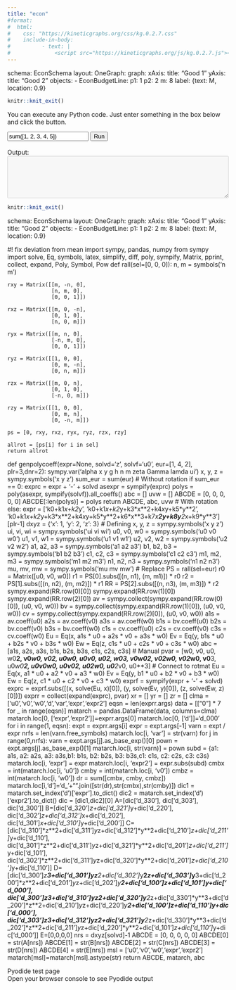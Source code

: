 ```yaml
---
title: "econ"
#format: 
#  html:
#    css: "https://kineticgraphs.org/css/kg.0.2.7.css"
#    include-in-body:
#          - text: |
#              <script src="https://kineticgraphs.org/js/kg.0.2.7.js"></script>
---
```

<head>
      <link rel="stylesheet" href="https://kineticgraphs.org/css/kg.0.2.7.css">
      <script src="https://kineticgraphs.org/js/kg.0.2.7.js"></script>
</head>

<body>
<div class="kg-container">
schema: EconSchema
  layout:
    OneGraph:
      graph:
        xAxis: 
          title: "Good 1"
        yAxis: 
          title: "Good 2"
        objects: 
        - EconBudgetLine:
            p1: 1
            p2: 2
            m: 8
            label: {text: M, location: 0.9}
</div>
</body>


```r
knitr::knit_exit()
```

<head>
  <script src="https://cdn.jsdelivr.net/pyodide/v0.24.1/full/pyodide.js"></script>
</head>

<body>
  <p>
    You can execute any Python code. Just enter something in the box below and
    click the button.
  </p>
  <input id="code" value="sum([1, 2, 3, 4, 5])" />
  <button onclick="evaluatePython()">Run</button>
  <br />
  <br />
  <div>Output:</div>
  <textarea id="output" style="width: 100%;" rows="6" disabled></textarea>

  <script>
    const output = document.getElementById("output");
    const code = document.getElementById("code");

    function addToOutput(s) {
      output.value += ">>>" + code.value + "\n" + s + "\n";
    }

    output.value = "Initializing...\n";
    // init Pyodide
    async function main() {
      let pyodide = await loadPyodide();
      output.value += "Ready!\n";
      return pyodide;
    }
    let pyodideReadyPromise = main();

    async function evaluatePython() {
      let pyodide = await pyodideReadyPromise;
      try {
        let output = pyodide.runPython(code.value);
        addToOutput(output);
      } catch (err) {
        addToOutput(err);
      }
    }
  </script>
</body>









```r
knitr::knit_exit()
```



::: {.kg-container}
schema: EconSchema
layout:
  OneGraph:
    graph:
      xAxis: 
        title: "Good 1"
      yAxis: 
        title: "Good 2"
      objects: 
      - EconBudgetLine:
          p1: 1
          p2: 2
          m: 8
          label: {text: M, location: 0.9}
:::

#! fix deviation from mean
import sympy, pandas, numpy
from sympy import solve, Eq, symbols, latex, simplify, diff, poly, sympify, Matrix, pprint, collect, expand, Poly, Symbol, Pow
def rall(sel=[0, 0, 0]):
    n, m = symbols('n m')
    
    rxy = Matrix([[m, -n, 0], 
                  [n, m, 0],
                  [0, 0, 1]])
    
    rxz = Matrix([[m, 0, -n], 
                  [0, 1, 0],
                  [n, 0, m]])
    
    ryx = Matrix([[m, n, 0], 
                  [-n, m, 0],
                  [0, 0, 1]])
    
    ryz = Matrix([[1, 0, 0], 
                  [0, m, -n],
                  [0, n, m]])
    
    rzx = Matrix([[m, 0, n], 
                  [0, 1, 0],
                  [-n, 0, m]])
    
    rzy = Matrix([[1, 0, 0], 
                  [0, m, n],
                  [0, -n, m]])
    
    ps = [0, rxy, rxz, ryx, ryz, rzx, rzy]
    
    allrot = [ps[i] for i in sel]
    return allrot

def genpolycoeff(expr=None, solvd='z', solvf='u0', eur=[1, 4, 2], plr=3,dnr=2):
    sympy.var('alpha x y g h n m zeta Gamma lamda ui')
    x, y, z = sympy.symbols('x y z')
    sum_eur = sum(eur)
    # Without rotation
    if sum_eur == 0:
        exprc = expr + '-' + solvd
        asexpr = sympify(exprc)
        polys = poly(asexpr, sympify(solvf)).all_coeffs()
        abc = []
        uvw = []
        ABCDE = [0, 0, 0, 0, 0]
        ABCDE[:len(polys)] = polys
        return ABCDE, abc, uvw
    # With rotation
    else:
        expr = ['k0+k1*x+k2*y', 'k0+k1*x+k2*y+k3*x**2+k4*x*y+k5*y**2', 'k0+k1*x+k2*y+k3*x**2+k4*x*y+k5*y**2+k6*x**3+k7*x**2*y+k8*y**2*x+k9*y**3'][plr-1]
        dxyz = {'x': 1, 'y': 2, 'z': 3}
        # Defining
        x,  y,  z  = sympy.symbols('x y z')
        ui, vi, wi = sympy.symbols('ui vi wi')
        u0, v0, w0 = sympy.symbols('u0 v0 w0')
        u1, v1, w1 = sympy.symbols('u1 v1 w1')
        u2, v2, w2 = sympy.symbols('u2 v2 w2')
        a1, a2, a3 = sympy.symbols('a1 a2 a3')
        b1, b2, b3 = sympy.symbols('b1 b2 b3')
        c1, c2, c3 = sympy.symbols('c1 c2 c3')
        m1, m2, m3 = sympy.symbols('m1 m2 m3')
        n1, n2, n3 = sympy.symbols('n1 n2 n3')
        mu, mv, mw = sympy.symbols('mu mv mw')
        # Replace
        PS = rall(sel=eur)
        r0 = Matrix([u0, v0, w0])
        r1 = PS[0].subs([(n, n1), (m, m1)]) * r0
        r2 = PS[1].subs([(n, n2), (m, m2)]) * r1
        RR = PS[2].subs([(n, n3), (m, m3)]) * r2
        sympy.expand(RR.row(0)[0])
        sympy.expand(RR.row(1)[0])
        sympy.expand(RR.row(2)[0])
        av = sympy.collect(sympy.expand(RR.row(0)[0]), (u0, v0, w0))
        bv = sympy.collect(sympy.expand(RR.row(1)[0]), (u0, v0, w0))
        cv = sympy.collect(sympy.expand(RR.row(2)[0]), (u0, v0, w0))
        a1s = av.coeff(u0)
        a2s = av.coeff(v0)
        a3s = av.coeff(w0)
        b1s = bv.coeff(u0)
        b2s = bv.coeff(v0)
        b3s = bv.coeff(w0)
        c1s = cv.coeff(u0)
        c2s = cv.coeff(v0)
        c3s = cv.coeff(w0)
        Eu = Eq(x, a1s * u0 + a2s * v0 + a3s * w0)
        Ev = Eq(y, b1s * u0 + b2s * v0 + b3s * w0)
        Ew = Eq(z, c1s * u0 + c2s * v0 + c3s * w0)
        abc = [a1s, a2s, a3s, b1s, b2s, b3s, c1s, c2s, c3s]
        # Manual
        pvar = [w0, v0, u0, w0**2, v0*w0, v0**2, u0*w0, u0*v0, u0**2, w0**3, v0*w0**2, v0**2*w0, v0**2*w0, v0**3, u0*w0**2, u0*v0*w0, u0*v0**2, u0**2*w0, u0**2*v0, u0**3]
        # Connect to rotmat
        Eu = Eq(x, a1 * u0 + a2 * v0 + a3 * w0)
        Ev = Eq(y, b1 * u0 + b2 * v0 + b3 * w0)
        Ew = Eq(z, c1 * u0 + c2 * v0 + c3 * w0)
        exprf = sympify(expr + '-' + solvd)
        exprc = exprf.subs([(x, solve(Eu, x)[0]), (y, solve(Ev, y)[0]), (z, solve(Ew, z)[0])])
        exprr = collect(expand(exprc), pvar)
        xr = [] 
        yr = []
        zr = []
        clma = ['u0','v0','w0','d','var','expr','expr2']
        eqsn = len(exprr.args)
        data = [["0"] * 7 for _ in range(eqsn)]
        matarch = pandas.DataFrame(data, columns=clma)
        matarch.loc[0, ['expr','expr2']]=exprr.args[0]
        matarch.loc[0, ['d']]='d_000'
        for i in range(1, eqsn):
            expt = exprr.args[i]
            expr = expt.args[-1]
            varn = expt / expr
            nrfs = len(varn.free_symbols)
            matarch.loc[i, 'var'] = str(varn)
            for j in range(0,nrfs):
                varn = expt.args[j].as_base_exp()[0]
                pown = expt.args[j].as_base_exp()[1]
                matarch.loc[i, str(varn)] = pown
            subd = {a1: a1s, a2: a2s, a3: a3s,b1: b1s, b2: b2s, b3: b3s,c1: c1s, c2: c2s, c3: c3s}
            matarch.loc[i, 'expr'] = expr
            matarch.loc[i, 'expr2'] = expr.subs(subd) 
            cmbx = int(matarch.loc[i, 'u0'])
            cmby = int(matarch.loc[i, 'v0'])
            cmbz = int(matarch.loc[i, 'w0'])
            dr = sum([cmbx, cmby, cmbz])
            matarch.loc[i,'d']='d_'+"".join([str(dr),str(cmbx),str(cmby)])
    dic1 = matarch.set_index('d')['expr'].to_dict()
    dic2 = matarch.set_index('d')['expr2'].to_dict()
    dic = [dic1,dic2][0]
    A=[dic['d_330'],
       dic['d_303'],
       dic['d_300']]
    B=[dic['d_320']*z+dic['d_321']*y+dic['d_220'],
       dic['d_302']*z+dic['d_312']*x+dic['d_202'],
       dic['d_301']*x+dic['d_310']*y+dic['d_200']]
    C=[dic['d_310']*z**2+dic['d_311']*y*z+dic['d_312']*y**2+dic['d_210']*z+dic['d_211']*y+dic['d_110'],
       dic['d_301']*z**2+dic['d_311']*y*z+dic['d_321']*y**2+dic['d_201']*z+dic['d_211']*y+dic['d_101'],
       dic['d_302']*z**2+dic['d_311']*y*z+dic['d_320']*y**2+dic['d_201']*z+dic['d_210']*y+dic['d_110']]
    D=[dic['d_300']*z**3+dic['d_301']*y*z**2+dic['d_302']*y**2*z+dic['d_303']*y**3+dic['d_200']*z**2+dic['d_201']*y*z+dic['d_202']*y**2+dic['d_100']*z+dic['d_101']*y+dic['d_000'],
       dic['d_300']*z**3+dic['d_310']*y*z**2+dic['d_320']*y**2*z+dic['d_330']*y**3+dic['d_200']*z**2+dic['d_210']*y*z+dic['d_220']*y**2+dic['d_100']*z+dic['d_110']*y+dic['d_000'],
       dic['d_303']*z**3+dic['d_312']*y*z**2+dic['d_321']*y**2*z+dic['d_330']*y**3+dic['d_202']*z**2+dic['d_211']*y*z+dic['d_220']*y**2+dic['d_101']*z+dic['d_110']*y+dic['d_000']]
    E=[0,0,0,0]
    nrs = dxyz[solvd]-1
    ABCDE = [0, 0, 0, 0, 0]
    ABCDE[0] = str(A[nrs])
    ABCDE[1] = str(B[nrs])
    ABCDE[2] = str(C[nrs])
    ABCDE[3] = str(D[nrs])
    ABCDE[4] = str(E[nrs])
    msl = ['u0','v0','w0','expr','expr2']
    matarch[msl]=matarch[msl].astype(str)
    return ABCDE, matarch, abc


<head>
      <script src="https://cdn.jsdelivr.net/pyodide/v0.24.1/full/pyodide.js"></script>
</head>
<body>
    Pyodide test page <br>
    Open your browser console to see Pyodide output
    <script type="text/javascript">
      async function main(){
        let pyodide = await loadPyodide();
        console.log(pyodide.runPython(`
            import sys
            sys.version
        `));
        pyodide.runPython("print(1*5)");
      }
      main();
    </script>
</body>

<p id=ary></p>
<p id=nmb></p>
<p id=str></p>

